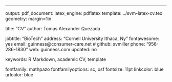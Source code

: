 ---
output: 
  pdf_document:
    latex_engine: pdflatex
    template: ../svm-latex-cv.tex
geometry: margin=1in

title: "CV"
author: Tomas Alexander Quezada

jobtitle: "BioTech"
address: "Cornell University Ithaca, Ny"
fontawesome: yes
email: guinness@consumer-care.net
# github: svmiller
phone: "956-286-1830"
web: guinness.com
updated: no

keywords: R Markdown, academic CV, template

fontfamily: mathpazo
fontfamilyoptions: sc, osf
fontsize: 11pt
linkcolor: blue
urlcolor: blue
